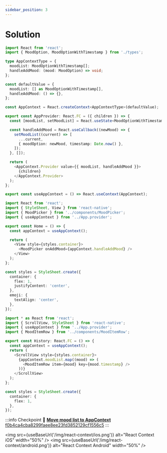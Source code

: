 ```yaml
---
sidebar_position: 3
---
```



# Solution

```ts title="src/App/provider.tsx"
import React from 'react';
import { MoodOption, MoodOptionWithTimestamp } from './types';

type AppContextType = {
  moodList: MoodOptionWithTimestamp[];
  handleAddMood: (mood: MoodOption) => void;
};

const defaultValue = {
  moodList: [] as MoodOptionWithTimestamp[],
  handleAddMood: () => {},
};

const AppContext = React.createContext<AppContextType>(defaultValue);

export const AppProvider: React.FC = ({ children }) => {
  const [moodList, setMoodList] = React.useState<MoodOptionWithTimestamp[]>([]);

  const handleAddMood = React.useCallback((newMood) => {
    setMoodList((current) => [
      ...current,
      { moodOption: newMood, timestamp: Date.now() },
    ]);
  }, []);

  return (
    <AppContext.Provider value={{ moodList, handleAddMood }}>
      {children}
    </AppContext.Provider>
  );
};

export const useAppContext = () => React.useContext(AppContext);
```

```ts title="src/screens/Home.tsx"
import React from 'react';
import { StyleSheet, View } from 'react-native';
import { MoodPicker } from '../components/MoodPicker';
import { useAppContext } from '../App.provider';

export const Home = () => {
  const appContext = useAppContext();

  return (
    <View style={styles.container}>
      <MoodPicker onAddMood={appContext.handleAddMood} />
    </View>
  );
};

const styles = StyleSheet.create({
  container: {
    flex: 1,
    justifyContent: 'center',
  },
  emoji: {
    textAlign: 'center',
  },
});
```

```ts title="src/screens/History.tsx"
import * as React from 'react';
import { ScrollView, StyleSheet } from 'react-native';
import { useAppContext } from '../App.provider';
import { MoodItemRow } from '../components/MoodItemRow';

export const History: React.FC = () => {
  const appContext = useAppContext();
  return (
    <ScrollView style={styles.container}>
      {appContext.moodList.map((mood) => (
        <MoodItemRow item={mood} key={mood.timestamp} />
      ))}
    </ScrollView>
  );
};

const styles = StyleSheet.create({
  container: {
    flex: 1,
  },
});
```

:::info Checkpoint 🔗
[**Move mood list to AppContext** f0b4ca4cba8299faee8ee23fd3852129cf1556c5](https://github.com/kadikraman/mood-tracker/commit/f0b4ca4cba8299faee8ee23fd3852129cf1556c5)
:::

<img
  src={useBaseUrl('/img/react-context/ios.png')}
  alt="React Context iOS"
  width="50%"
/>
<img
  src={useBaseUrl('/img/react-context/android.png')}
  alt="React Context Android"
  width="50%"
/>
